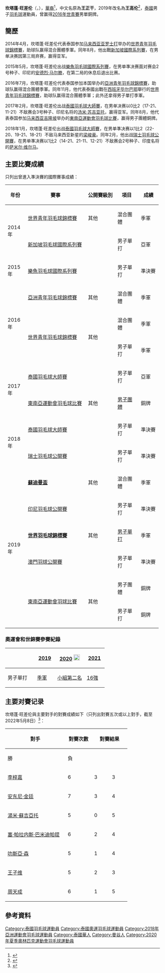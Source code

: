 {{noteTA|G1=Badminton}}
{{Infobox 羽球選手
| playername              = 坎塔蓬·旺差伦<br/>{{lang|th|กันตภณ หวังเจริญ}}<br/><small>({{lang|en|Kantaphon Wangcharoen}})</small>
| image                   = 
| size                    = 
| caption                 = 
| birth_name              = 
| date_of_birth           = {{birth_date_and_age|1998|9|18}}
| place_of_birth          = 
| height                  = 
| weight                  = 
| event                   = 男子單打
| country                 = {{THA}}
| years_started           = 
| handedness              = 右手
| coach                   = 
| highest_ranking         = 第12位（男單）
| date_of_highest_ranking = 2019年10月22日<ref name="ranking">{{en}}[http://bwfcontent.tournamentsoftware.com/ranking/player.aspx?id=16461&player=409866 World Ranking - Ranking of Kantaphon WANGCHAROEN (92508)] {{Wayback|url=http://bwfcontent.tournamentsoftware.com/ranking/player.aspx?id=16461&player=409866 |date=20200227034237 }}</ref>
| current_ranking         = 第12位（男單）
| date_of_current_ranking = 2019年10月22日<ref>{{en}}[http://bwfcontent.tournamentsoftware.com/ranking/category.aspx?id=22055&category=472 BWF World Ranking - BWF世界排名榜 (9/17/2019) - Men's singles] {{Wayback|url=http://bwfcontent.tournamentsoftware.com/ranking/category.aspx?id=22055&category=472 |date=20210120132438 }}</ref>
| played                  = 138勝–97負（男單）<br/>1勝–4負（男雙）<br/>1勝–2負（混雙）
| titles                  = 
| bwf_profile             = 21A8C5FA-2F36-467A-8399-6C2CCFC11E18
| bwf_id                  = 92508
| updated                 = 2018年1月18日
}}
{{MedalTableTop|width=286px}}
{{MedalSport | 男子[[羽毛球|羽毛球]]}}
{{MedalCountry | {{THA}}}}
{{MedalCompetition | [[世界羽毛球錦標賽|世界羽毛球錦標賽]]}}
{{MedalBronze| [[2019年世界羽毛球錦標賽|2019年 巴塞爾]] | [[2019年世界羽毛球錦標賽男子單打項目|男子單打]] }}
{{MedalCompetition | [[蘇迪曼盃|蘇迪曼盃]]}}
{{MedalBronze| [[2019年蘇迪曼盃|2019年 南寧]] | [[2019年蘇迪曼盃|混合團體]] }}
{{MedalCompetition | [[東南亞運動會|東南亞運動會]]}}
{{MedalBronze| [[2017年東南亞運動會|2017年 吉隆坡]] | [[2017年東南亞運動會羽毛球比賽|男子團體]] }}
{{MedalBronze| [[2019年东南亚运动会|2019年 馬尼拉]] | [[2019年東南亞運動會羽球比賽|男子團體]]}}
{{MedalBronze| [[2019年东南亚运动会|2019年 馬尼拉]] | [[2019年東南亞運動會羽球比賽|男子單打]]}}
{{MedalCompetition | [[世界青年羽毛球錦標賽|世界青年羽毛球錦標賽]]}}
{{MedalBronze| [[2014年世界青年羽毛球錦標賽|2014年 亞羅士打]] | 混合團體 }}
{{MedalBronze| [[2016年世界青年羽毛球錦標賽|2016年 畢爾包]] | 混合團體 }}
{{MedalBronze| [[2016年世界青年羽毛球錦標賽|2016年 畢爾包]] | 男子單打 }}
{{MedalCompetition | [[亞洲青年羽毛球錦標賽|亞洲青年羽毛球錦標賽]]}}
{{MedalBronze| [[2016年亞洲青年羽毛球錦標賽|2016年 曼谷]] | 混合團體 }}
{{MedalBottom}}
'''坎塔蓬·旺差伦'''（{{lang-th|กันตภณ หวังเจริญ}}，{{bd|1998年|9月18日||}}），[[華裔泰國人|華裔]]<ref>{{zh-cn}}{{cite news|title=泰国华裔小将汤杯拼到极致 喜欢李宗伟想学中文|url=http://sports.sina.com.cn/o/2018-05-23/doc-ihawmauc1083176.shtml|agency=新浪体育|date=2018-05-23|accessdate=2018-05-23|archive-date=2018-05-23|archive-url=https://web.archive.org/web/20180523084426/http://sports.sina.com.cn/o/2018-05-23/doc-ihawmauc1083176.shtml|dead-url=no}}</ref>，中文名原為'''王正干'''，2019年改名為'''王高伦'''<ref>{{zh-cn}}{{cite news|url=http://sports.sina.com.cn/others/badmin/2019-05-25/doc-ihvhiews4540744.shtml|title=独家：泰国华裔选手王正干改名 请叫他王高伦！|newspaper=新浪体育|date=2019-05-25|accessdate=2019-06-01|archive-date=2019-05-28|archive-url=https://web.archive.org/web/20190528055152/http://sports.sina.com.cn/others/badmin/2019-05-25/doc-ihvhiews4540744.shtml|dead-url=no}}</ref>，[[泰國|泰國]]男子[[羽毛球|羽毛球]]運動員，曾赢得[[2016年世界青年羽毛球錦標賽|2016年世青賽]]男單銅牌。

==簡歷==
2014年4月，坎塔蓬·旺差伦代表泰国参加[[马来西亚|马来西亚]][[亚罗士打|亚罗士打]]举办的[[2014年世界青年羽毛球錦標賽|世界青年羽毛球錦標賽]]，助球队赢得混合團體季軍。同年8月，他出戰[[2014年新加坡羽毛球國際系列賽|新加坡國際系列賽]]，在男单决赛因第三局弃赛，赢得亚军。

2015年5月，坎塔蓬·旺差伦出战[[2015年樂魚羽毛球國際系列賽|樂魚羽毛球國際系列賽]]，在男单準决赛面对赛会2号种子、印尼的[[安德烈·马尔滕|安德烈·马尔滕]]，在第二局的休息后退出比赛。

2016年7月，坎塔蓬·旺差伦代表泰国参加本国举办的[[2016年亞洲青年羽毛球錦標賽|亞洲青年羽毛球錦標賽]]，助球队赢得混合團體季軍。同年11月，他代表泰國出戰在[[西班牙|西班牙]][[毕尔巴鄂|毕尔巴鄂]]舉行的[[2016年世界青年羽毛球錦標賽|世界青年羽毛球錦標賽]]，助球队赢得混合團體季軍；此外还拿得男子單打季軍。

2017年2月，坎塔蓬·旺差伦出战[[2017年泰國羽毛球大師賽|泰國羽毛球大師賽]]，在男单决赛以0比2（17-21、11-21）不敌赛会3号种子、印尼名将的[[汤米·苏吉亚托|汤米·苏吉亚托]]，赢得亚军。同年8月，他代表泰国参加[[马来西亚|马来西亚]][[吉隆坡|吉隆坡]]举办的[[2017年東南亞運動會羽毛球比賽|東南亞運動會羽毛球比賽]]，赢得男子團體銅牌。

2018年1月，坎塔蓬·旺差伦出战[[2018年泰國羽毛球大師賽|泰國羽毛球大師賽]]，在男单準决赛以1比2（22-20、19-21、18-21）不敌马来西亚新星的[[梁峻豪|梁峻豪]]。同年2月，他出战[[2018年瑞士羽毛球公開賽|瑞士羽毛球公開賽]]，在男单準决赛以1比2（14-21、21-11、12-21）不敌赛会2号种子、印度名将的[[萨米尔·维尔马|萨米尔·维尔马]]。

==主要比賽成績==
只列出曾進入準決賽的國際賽事成績：
{| class=wikitable style="text-align:center; font-size:small;" 
!width="50"|年份
!width="180"|賽事
!width="80"|公開賽級別
!width="60"|項目
!width="50"|成績
|-
!rowspan="2"|2014年
|[[2014年世界青年羽毛球錦標賽|世界青年羽毛球錦標賽]]
|其他
|混合團體
|bgcolor="#b8860b"|季軍
|-
|[[2014年新加坡羽毛球國際系列賽|新加坡羽毛球國際系列賽]]
|{{BWFIS}}
|男子單打
|bgcolor="silver"|亞軍
|-
!rowspan="1"|2015年
|[[2015年樂魚羽毛球國際系列賽|樂魚羽毛球國際系列賽]]
|{{BWFIS}}
|男子單打
|bgcolor="#b8860b"|準決賽
|-
!rowspan="3"|2016年
|[[2016年亞洲青年羽毛球錦標賽|亞洲青年羽毛球錦標賽]]
|其他
|混合團體
|bgcolor="#b8860b"|季軍
|-
|rowspan="2"|[[2016年世界青年羽毛球錦標賽|世界青年羽毛球錦標賽]]
|rowspan="2"|其他
|混合團體
|bgcolor="#b8860b"|季軍
|-
|男子單打
|bgcolor="#b8860b"|季軍
|-
!rowspan="2"|2017年
|[[2017年泰國羽毛球大師賽|泰國羽毛球大師賽]]
|{{BWFGPG}}
|男子單打
|bgcolor="silver"|亞軍
|-
|[[2017年東南亞運動會羽毛球比賽|東南亞運動會羽毛球比賽]]
|其他
|[[2017年東南亞運動會羽毛球男子團體比賽|男子團體]]
|bgcolor="#b8860b"|銅牌
|-
!rowspan="2"|2018年
|[[2018年泰國羽毛球大師賽|泰國羽毛球大師賽]]
|{{BWF300}}
|男子單打
|bgcolor="#b8860b"|準決賽
|-
|[[2018年瑞士羽毛球公開賽|瑞士羽毛球公開賽]]
|{{BWF300}}
|男子單打
|bgcolor="#b8860b"|準決賽
|-
!rowspan="6"|2019年
|'''[[2019年蘇迪曼盃|蘇迪曼盃]]'''
|其他
|混合團體
|bgcolor="#b8860b"|季軍
|-
|[[2019年印度尼西亞羽毛球公開賽|印尼羽毛球公開賽]]
|{{BWF1000}}
|男子單打
|bgcolor="#b8860b"|準決賽
|-
|'''[[2019年世界羽毛球錦標賽|世界羽毛球錦標賽]]'''
|其他
|[[2019年世界羽毛球錦標賽男子單打項目|男子單打]]
|bgcolor="#b8860b"|季軍
|-
|[[2019年澳門羽毛球公開賽|澳門羽球公開賽]]
|{{BWF300}}
|男子單打
|bgcolor="#b8860b"|準決賽
|-
|rowspan="2"|[[2019年東南亞運動會羽球比賽|東南亞運動會羽球比賽]]
|rowspan="2"|其他
|男子團體
|bgcolor="#b8860b"|銅牌
|-
|男子單打
|bgcolor="#b8860b"|銅牌
|}
{{BWF賽事級別索引}}

===奧運會和世錦賽參賽紀錄===
{| class=wikitable style="text-align:center; font-size:small;" 
!
!width="50"|[[2019年世界羽毛球錦標賽|2019]]
!width="80"|[[2020年夏季奧林匹克運動會羽毛球比賽|2020]] [[File:Olympic_rings_without_rims.svg|20px]]
!width="50"|[[2021年世界羽毛球錦標賽|2021]]
|-
!width="80"|男子單打
|bgcolor="#b8860b"|[[2019年世界羽毛球錦標賽男子單打項目|季軍]]
|[[2020年夏季奧林匹克運動會羽毛球男子單打比賽|小組第二名]]
|[[2021年世界羽毛球錦標賽男子單打項目|16強]]
|}

==主要对賽记录==
坎塔蓬·旺差伦與主要對手的對賽成績如下（只列出對賽五次或以上對手，截至2022年5月8日）<ref>{{cite web|title=Head To Head - Kantaphon Wangcharoen|url=https://bwf.tournamentsoftware.com/head-2-head?OrganizationCode=209B123F-AA87-41A2-BC3E-CB57133E64CC&T1P1MemberID=92508|publisher=BWF|accessdate=2022-05-08|archive-date=2022-05-08|archive-url=https://web.archive.org/web/20220508154544/https://bwf.tournamentsoftware.com/head-2-head?OrganizationCode=209B123F-AA87-41A2-BC3E-CB57133E64CC&T1P1MemberID=92508}}</ref>：
{{col-begin}}
{{col-2}}
{| class=wikitable style="text-align:center; font-size:small" 
|- 
! rowspan="2" style="width:180px;"|對手 
! rowspan="2" style="width:70px;"|對賽次數
! colspan="2" style="width:100px;"|對賽結果
! rowspan="2" style="width:70px;"|總計
|-
! style="width:50px;"|勝
! style="width:50px;"|負
|-
|align=left|{{flagicon|MAS}} [[李梓嘉|李梓嘉]] || 6 || 3 || 3
| style="background:#cbc;"| 0
|-
|align=left|{{flagicon|INA}} [[安东尼·金廷|安东尼·金廷]] || 7 || 3 || 4
| style="background:#fcc;"|-1
|-
|align=left|{{flagicon|INA}} [[湯米·蘇吉亞托|湯米·蘇吉亞托]] || 5 || 0 || 5
| style="background:#fcc;"| -5
|-
|align=left|{{flagicon|IND}} [[塞·帕拉内斯·巴米迪帕提|塞·帕拉内斯·巴米迪帕提]] || 6 || 2 || 4
| style="background:#fcc;"|-2
|-
|align=left|{{flagicon|IND}} [[叻斯亞·森|叻斯亞·森]] || 5 || 1 || 4
| style="background:#fcc;"|-3
|-
|align=left|{{flagicon|TPE}} [[王子维|王子维]] || 5 || 2 || 3
| style="background:#fcc;"|-1
|-
|align=left|{{flagicon|TPE}} [[周天成|周天成]] || 6 || 1 || 5
| style="background:#fcc;"|-4
|}
{{col-end}}

==參考資料==
{{Reflist}}

{{DEFAULTSORT:Wangcharoen, Kantaphon}}
[[Category:泰國羽毛球運動員|Category:泰國羽毛球運動員]]
[[Category:泰國奧運羽毛球運動員|Category:泰國奧運羽毛球運動員]]
[[Category:2018年亞洲運動會羽毛球運動員|Category:2018年亞洲運動會羽毛球運動員]]
[[Category:泰國華人|Category:泰國華人]]
[[Category:曼谷人|Category:曼谷人]]
[[Category:2020年夏季奧林匹克運動會羽毛球運動員|Category:2020年夏季奧林匹克運動會羽毛球運動員]]